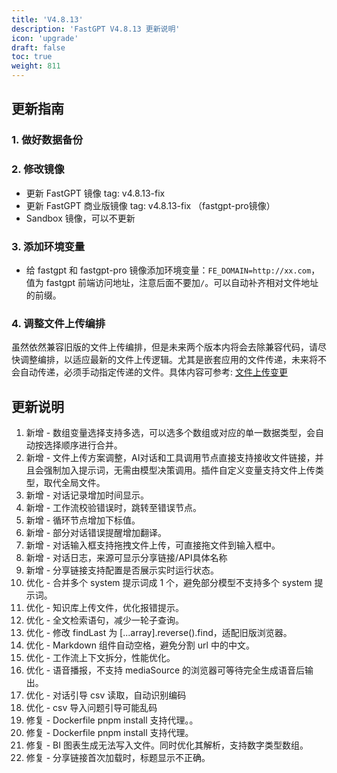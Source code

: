 ```yaml
---
title: 'V4.8.13'
description: 'FastGPT V4.8.13 更新说明'
icon: 'upgrade'
draft: false
toc: true
weight: 811
---
```


## 更新指南

### 1. 做好数据备份

### 2. 修改镜像

- 更新 FastGPT 镜像 tag: v4.8.13-fix
- 更新 FastGPT 商业版镜像 tag: v4.8.13-fix （fastgpt-pro镜像）
- Sandbox 镜像，可以不更新

### 3. 添加环境变量

- 给 fastgpt 和 fastgpt-pro 镜像添加环境变量：`FE_DOMAIN=http://xx.com`，值为 fastgpt 前端访问地址，注意后面不要加`/`。可以自动补齐相对文件地址的前缀。

### 4. 调整文件上传编排

虽然依然兼容旧版的文件上传编排，但是未来两个版本内将会去除兼容代码，请尽快调整编排，以适应最新的文件上传逻辑。尤其是嵌套应用的文件传递，未来将不会自动传递，必须手动指定传递的文件。具体内容可参考: [文件上传变更](/docs/guide/course/fileinput/#4813%E7%89%88%E6%9C%AC%E8%B5%B7%E5%85%B3%E4%BA%8E%E6%96%87%E4%BB%B6%E4%B8%8A%E4%BC%A0%E7%9A%84%E6%9B%B4%E6%96%B0)

## 更新说明

1. 新增 - 数组变量选择支持多选，可以选多个数组或对应的单一数据类型，会自动按选择顺序进行合并。
2. 新增 - 文件上传方案调整，AI对话和工具调用节点直接支持接收文件链接，并且会强制加入提示词，无需由模型决策调用。插件自定义变量支持文件上传类型，取代全局文件。 
3. 新增 - 对话记录增加时间显示。 
4. 新增 - 工作流校验错误时，跳转至错误节点。  
5. 新增 - 循环节点增加下标值。 
6. 新增 - 部分对话错误提醒增加翻译。 
7. 新增 - 对话输入框支持拖拽文件上传，可直接拖文件到输入框中。  
8. 新增 - 对话日志，来源可显示分享链接/API具体名称
9. 新增 - 分享链接支持配置是否展示实时运行状态。
10. 优化 - 合并多个 system 提示词成 1 个，避免部分模型不支持多个 system 提示词。  
11. 优化 - 知识库上传文件，优化报错提示。  
12. 优化 - 全文检索语句，减少一轮子查询。  
13. 优化 - 修改 findLast 为 [...array].reverse().find，适配旧版浏览器。  
14. 优化 - Markdown 组件自动空格，避免分割 url 中的中文。  
15. 优化 - 工作流上下文拆分，性能优化。 
16. 优化 - 语音播报，不支持 mediaSource 的浏览器可等待完全生成语音后输出。 
17. 优化 - 对话引导 csv 读取，自动识别编码
18. 优化 - csv 导入问题引导可能乱码
19. 修复 - Dockerfile pnpm install 支持代理。。
20. 修复 - Dockerfile pnpm install 支持代理。 
21. 修复 - BI 图表生成无法写入文件。同时优化其解析，支持数字类型数组。
22. 修复 - 分享链接首次加载时，标题显示不正确。 
